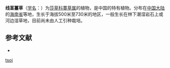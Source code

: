 {{Speciesbox
| name = 线茎薹草
| status = 
| status_system = 
| image =
| genus = Carex
| species = tsoi
| authority = Merr. et Chun
}}

'''线茎薹草'''（[[学名|学名]]：{{lang|la|''Carex tsoi''}}）为[[莎草科|莎草科]][[薹草属|薹草属]]的植物，是中国的特有植物。分布在[[中国大陆|中国大陆]]的[[海南省|海南省]]等地，生长于海拔500米至730米的地区，一般生长在林下潮湿岩石上或河边湿草地，目前尚未由人工引种栽培。

== 参考文献 ==
<div class="references-small">
* {{cite web| url =http://www.bioinfo.cn/db05/KmzwSpecies.php?action=view&id=6827| title =线茎薹草| work =《中国高等植物数据库全库》| publisher =中国科学院微生物研究所| author =昆明植物研究所| accessdate =2009-02-24| deadurl =yes| archiveurl =https://web.archive.org/web/20160305053134/http://www.bioinfo.cn/db05/KmzwSpecies.php?action=view&id=6827| archivedate =2016-03-05}}
</div>
{{Taxonbar|from=Q15227196}}

{{DEFAULTSORT:Carex tsoi}}
[[Category:薹草属|tsoi]]


{{Carex-stub}}